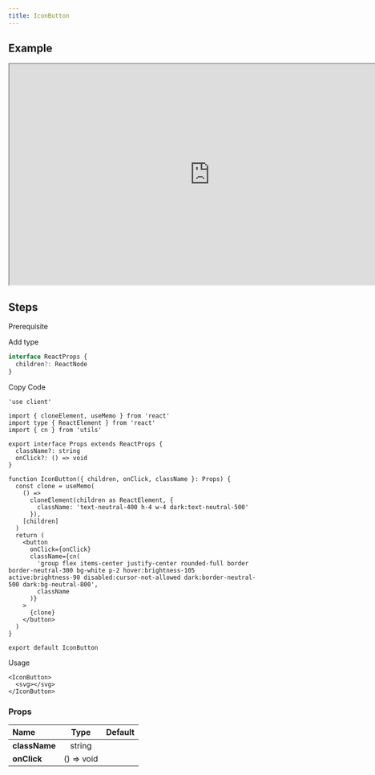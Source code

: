 ```yaml
---
title: IconButton
---
```


## Example

<iframe
  src="https://workshop.kidow.me/?path=/docs/components-iconbutton-v1--docs"
  width="800"
  height="440"
></iframe>

## Steps

<Steps>

<Step>Prerequisite</Step>

<Blocks>
  <ModalBlock icon="utils" name="cn" slug="/utils/cn" />
</Blocks>

<Step>Add type</Step>

```ts title="types/index.d.ts"
interface ReactProps {
  children?: ReactNode
}
```

<Step>Copy Code</Step>

```tsx title="components/IconButton/index.tsx"
'use client'

import { cloneElement, useMemo } from 'react'
import type { ReactElement } from 'react'
import { cn } from 'utils'

export interface Props extends ReactProps {
  className?: string
  onClick?: () => void
}

function IconButton({ children, onClick, className }: Props) {
  const clone = useMemo(
    () =>
      cloneElement(children as ReactElement, {
        className: 'text-neutral-400 h-4 w-4 dark:text-neutral-500'
      }),
    [children]
  )
  return (
    <button
      onClick={onClick}
      className={cn(
        'group flex items-center justify-center rounded-full border border-neutral-300 bg-white p-2 hover:brightness-105 active:brightness-90 disabled:cursor-not-allowed dark:border-neutral-500 dark:bg-neutral-800',
        className
      )}
    >
      {clone}
    </button>
  )
}

export default IconButton
```

<Step>Usage</Step>

```tsx
<IconButton>
  <svg></svg>
</IconButton>
```

</Steps>

### Props

| Name          |    Type    | Default |
| :------------ | :--------: | :-----: |
| **className** |   string   |         |
| **onClick**   | () => void |         |
